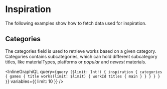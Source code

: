 # Inspiration

The following examples show how to fetch data used for inspiration.

## Categories

The categories field is used to retrieve works based on a given category.
Categories contains subcategories, which can hold different subcategory titles,
like materialTypes, platforms or _popular_ and _newest_ materials.

<InlineGraphiQL
  query={`query ($limit: Int!) {
  inspiration {
    categories {
      games {
        title
        works(limit: $limit) {
          workId
          titles {
            main
          }
        }
      }
    }
  }
}`}
  variables={{ limit: 10 }}
/>
